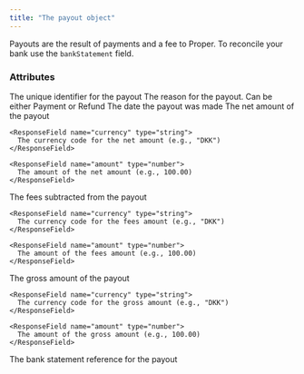 ```yaml
---
title: "The payout object"
---
```


Payouts are the result of payments and a fee to Proper.
To reconcile your bank use the `bankStatement` field.

### Attributes

<ResponseField name="id" type="string">
  The unique identifier for the payout
</ResponseField>

<ResponseField name="payoutReason" type="string">
  The reason for the payout. Can be either Payment or Refund
</ResponseField>

<ResponseField name="payoutDate" type="date">
  The date the payout was made
</ResponseField>

<ResponseField name="net" type="object">
  The net amount of the payout

  <Expandable>

    <ResponseField name="currency" type="string">
      The currency code for the net amount (e.g., "DKK")
    </ResponseField>

    <ResponseField name="amount" type="number">
      The amount of the net amount (e.g., 100.00)
    </ResponseField>

  </Expandable>
</ResponseField>

<ResponseField name="fees" type="object">
  The fees subtracted from the payout

  <Expandable>

    <ResponseField name="currency" type="string">
      The currency code for the fees amount (e.g., "DKK")
    </ResponseField>

    <ResponseField name="amount" type="number">
      The amount of the fees amount (e.g., 100.00)
    </ResponseField>

  </Expandable>
</ResponseField>

<ResponseField name="gross" type="object">
  The gross amount of the payout

  <Expandable>

    <ResponseField name="currency" type="string">
      The currency code for the gross amount (e.g., "DKK")
    </ResponseField>

    <ResponseField name="amount" type="number">
      The amount of the gross amount (e.g., 100.00)
    </ResponseField>

  </Expandable>
</ResponseField>

<ResponseField name="bankStatement" type="string">
  The bank statement reference for the payout
</ResponseField>
